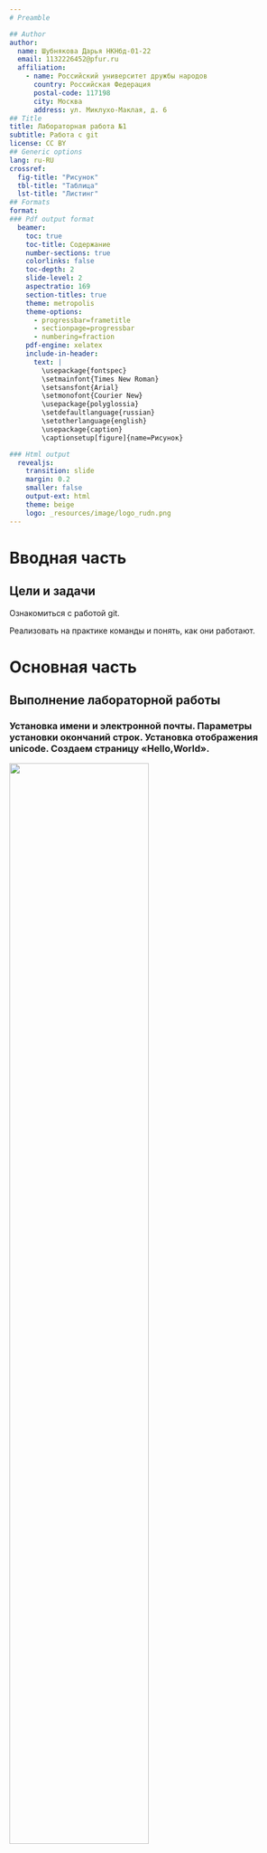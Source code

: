```yaml
---
# Preamble

## Author
author:
  name: Шубнякова Дарья НКНбд-01-22
  email: 1132226452@pfur.ru
  affiliation:
    - name: Российский университет дружбы народов
      country: Российская Федерация
      postal-code: 117198
      city: Москва
      address: ул. Миклухо-Маклая, д. 6
## Title
title: Лабораторная работа №1
subtitle: Работа с git
license: CC BY
## Generic options
lang: ru-RU
crossref:
  fig-title: "Рисунок"
  tbl-title: "Таблица"
  lst-title: "Листинг"
## Formats
format:
### Pdf output format
  beamer:
    toc: true
    toc-title: Содержание
    number-sections: true
    colorlinks: false
    toc-depth: 2
    slide-level: 2
    aspectratio: 169
    section-titles: true
    theme: metropolis
    theme-options:
      - progressbar=frametitle
      - sectionpage=progressbar
      - numbering=fraction
    pdf-engine: xelatex
    include-in-header:
      text: |
        \usepackage{fontspec}
        \setmainfont{Times New Roman}
        \setsansfont{Arial}
        \setmonofont{Courier New}
        \usepackage{polyglossia}
        \setdefaultlanguage{russian}
        \setotherlanguage{english}
        \usepackage{caption}
        \captionsetup[figure]{name=Рисунок}

### Html output
  revealjs:
    transition: slide
    margin: 0.2
    smaller: false
    output-ext: html
    theme: beige
    logo: _resources/image/logo_rudn.png
---
```


# Вводная часть

## Цели и задачи

Ознакомиться с работой git.

Реализовать на практике команды и понять, как они работают.

# Основная часть

## Выполнение лабораторной работы

### Установка имени и электронной почты. Параметры установки окончаний строк. Установка отображения unicode. Создаем страницу «Hello,World».

![](image/1.png){width=70%}

## Чтобы создать git репозиторий из этого каталога, выполняем команду git init. Добавим файл в репозиторий. Используем команду git status, чтобы проверить текущее состояние репозитория.

![](image/2.png){width=70%}

## Добавим кое-какие HTML-теги к нашему приветствию. Меняем содержимое файла hello.html.

![](image/3.png){width=70%}

## Сделаем коммит и проверим состояние.
git commit
Откроется редактор.
В первой строке вводим комментарий: «Added h1 tag». Сохраняем файл и выходим из редактора (для этого в редакторе по-умолчанию (Vim) вам нужно нажать клавишу ESC, ввести :wq и нажать Enter).
Теперь еще раз проверим состояние.

![](image/4.png){width=70%}

## Изменяем страницу «Hello, World», чтобы она содержала стандартные теги <html> и <body>.

![](image/5.png){width=70%}

## Производим коммит проиндексированного изменения (значение по умолчанию), а затем еще раз проверяем состояние.

![](image/6.png){width=70%}

## Сделали коммит второго изменения.

![](image/7.png){width=70%}

## Затем проверяем содержимое файла hello.html. Создаем тег первой версии. Это версия c тегами <html> и <body>, но еще пока без <head>. Давайте сделаем ее версией v1-beta.

![](image/8.png){width=70%}

## Внесем изменение в файл hello.html в виде нежелательного комментария.

![](image/9.png){width=70%}

## Используем команду git checkout для переключения версии файла hello.html в репозитории.

![](image/10.png){width=70%}

## Проиндексируем это изменение.

![](image/11.png){width=70%}

## К счастью, вывод состояния показывает нам именно то, что мы должны сделать для отмены индексации изменения.
git reset HEAD hello.html.

![](image/12.png){width=70%}

## Изменяем файл hello.html на следующий. Выполняем:
git add hello.html
git commit -m "Oops, we didn't want this commit"

![](image/13.png){width=70%}

## Чтобы отменить коммит, нам необходимо сделать коммит, который удаляет изме- нения, сохраненные нежелательным коммитом. Проверка лога показывает нежелательные и отмененные коммиты в наш репозиторий.

![](image/14.png){width=70%}

## Но прежде чем удалить коммиты, давайте отметим последний коммит тегом, чтобы потом можно было его найти.

![](image/15.png){width=70%}

## git tag oops

![](image/16.png){width=70%}

## Создаем директорию lib.

![](image/17.png){width=70%}

## Добавим в страницу комментарий автора (вставим свою фамилию)

![](image/18.png){width=70%}

## Выполним:
git add hello.html
git commit -m "Add an author comment".
Выполним:
ls -C .git/objects
Мы должны увидеть набор каталогов, имена которых состоят из 2 символов. Имена каталогов являются первыми двумя буквами хэша sha1 объекта, хранящегося в git.

![](image/19.png){width=70%}

## Выполним:
git log --max-count=1
Эта команда должна показать последний коммит в репозиторий. SHA1 хэш в вашей системе, вероятно, отличается от моего, но вы увидите что-то наподобие этого

![](image/20.png){width=70%}

## Давайте назовем нашу новую ветку «style». Выполним:
git checkout -b style

![](image/21.png){width=70%}

## Добавим файл стилей style.css

![](image/22.png){width=70%}

## Теперь в вашем проекте есть две ветки. Выполним:
git log --all

![](image/23.png){width=70%}

## git checkout master
cat lib/hello.html
Сейчас мы находимся на ветке master. Это заметно по тому, что файл hello.html не использует стили style.css

![](image/24.png){width=70%}

## Выполним:
git checkout style
cat lib/hello.html
Содержимое lib/hello.html подтверждает, что мы вернулись на ветку style.

![](image/25.png){width=70%}

## Выполним:
git log --graph --all
Добавление опции --graph в git log вызывает построение дерева коммитов с помощью простых ASCII символов.

![](image/26.png){width=70%}

## Слияние переносит изменения из двух веток в одну. Давайте вернемся к ветке style и сольем master с style.
Выполним:
git checkout style
git merge master
git log --graph --all

![](image/27.png){width=70%}

## Вернемся в ветку master и внесем изменения
git checkout master

![](image/28.png){width=70%}

## Используем команду rebase вместо команды merge. Мы вернулись в точку до пер- вого слияния и хотим перенести изменения из ветки master в нашу ветку style. На этот раз для переноса изменений из ветки master мы будем использовать команду git rebase вместо слияния

![](image/29.png){width=70%}

## Выполним:
git checkout master
git merge style
Поскольку последний коммит ветки master прямо предшествует последнему коммиту ветки style, git может выполнить ускоренное слияние-перемотку. При быстрой перемотке вперед git просто передвигает указатель вперед, таким обра- зом указывая на тот же коммит, что и ветка style.
При быстрой перемотке конфликтов быть не может

![](image/30.png){width=70%}

## Создадим клон репозитория. Выполним:
git clone hello cloned_hello
ls

![](image/31.png){width=70%}

## Мы увидели список всех файлов на верхнем уровне оригинального репозитория README.md, index.html и lib

![](image/32.png){width=70%}

## git remote
Мы видим, что клонированный репозиторий знает об имени по умолчанию удаленного репозитория. Давайте посмотрим, можем ли мы получить более подробную информацию об имени по умолчанию:
Выполним:
git remote show origin
Удаленные репозитории обычно размещаются на отдельной машине, возможно, централизованном сервере.

![](image/33.png){width=70%}

## Для того, чтобы увидеть все ветки, попробуем следующую команду:
git branch -a

![](image/34.png){width=70%}

## Внесем следующие изменения в файл README.md: Файл README.md
This is the Hello World example from the git tutorial.

![](image/35.png){width=70%}

## Выполним:
git branch --track style origin/style
git branch -a
git log --max-count=2

![](image/36.png){width=70%}

## Создаем чистый репозиторий
cd ..
git clone --bare hello hello.git
ls hello.git

![](image/37.png){width=70%}

## Файл README.md:
This is the Hello World example from the git tutorial.
(Changed in the original and pushed to shared)
Выполним:
git checkout master
git add README
git commit -m "Added shared comment to readme"

![](image/38.png){width=70%}

## Теперь отправим изменения в общий репозиторий. Выполним:
git push shared master
Выполним:
git remote add shared ../hello.git
git branch --track shared master
git pull shared master
cat README.md

![](image/39.png){width=70%}

# Результаты

Мы настроили git и ознакомились со всеми полезными командами для дальнейшей работы.
